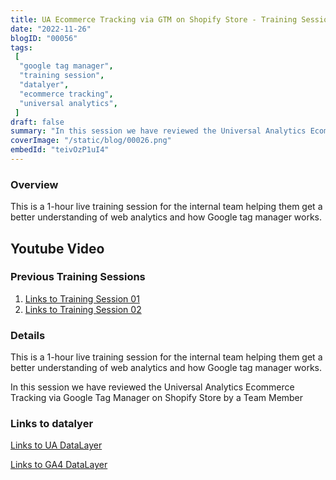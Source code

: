 ```yaml
---
title: UA Ecommerce Tracking via GTM on Shopify Store - Training Session 002
date: "2022-11-26"
blogID: "00056"
tags:
 [
  "google tag manager",
  "training session",
  "datalyer",
  "ecommerce tracking",
  "universal analytics",
 ]
draft: false
summary: "In this session we have reviewed the Universal Analytics Ecommerce Tracking via Google Tag Manager on Shopify Store by a Team Member"
coverImage: "/static/blog/00026.png"
embedId: "teivOzP1uI4"
---
```



### Overview

This is a 1-hour live training session for the internal team helping them get a better understanding of web analytics and how Google tag manager works.

## Youtube Video

<YoutubeEmbed embedId='teivOzP1uI4' />

### Previous Training Sessions

1. [Links to Training Session 01](https://shahzadaalihassan.com/blog/google-tag-manager/training-session-001)
2. [Links to Training Session 02](https://shahzadaalihassan.com/blog/google-tag-manager/training-session-002)

### Details

This is a 1-hour live training session for the internal team helping them get a better understanding of web analytics and how Google tag manager works.

In this session we have reviewed the Universal Analytics Ecommerce Tracking via Google Tag Manager on Shopify Store by a Team Member

### Links to datalyer

[Links to UA DataLayer](https://developers.google.com/analytics/devguides/collection/ua/gtm/enhanced-ecommerce)

[Links to GA4 DataLayer](https://developers.google.com/analytics/devguides/collection/ga4/ecommerce?client_type=gtm)
